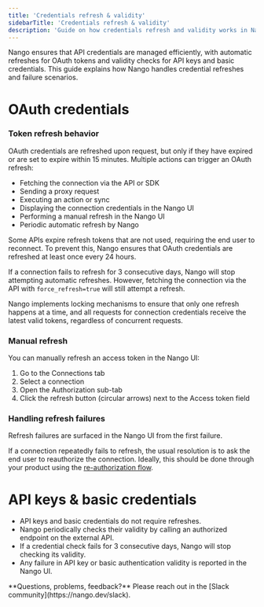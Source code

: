 ```yaml
---
title: 'Credentials refresh & validity'
sidebarTitle: 'Credentials refresh & validity'
description: 'Guide on how credentials refresh and validity works in Nango.'
---
```


Nango ensures that API credentials are managed efficiently, with automatic refreshes for OAuth tokens and validity checks for API keys and basic credentials. This guide explains how Nango handles credential refreshes and failure scenarios.

# OAuth credentials

### Token refresh behavior

OAuth credentials are refreshed upon request, but only if they have expired or are set to expire within 15 minutes. Multiple actions can trigger an OAuth refresh:

- Fetching the connection via the API or SDK
- Sending a proxy request
- Executing an action or sync
- Displaying the connection credentials in the Nango UI
- Performing a manual refresh in the Nango UI
- Periodic automatic refresh by Nango

Some APIs expire refresh tokens that are not used, requiring the end user to reconnect. To prevent this, Nango ensures that OAuth credentials are refreshed at least once every 24 hours.

If a connection fails to refresh for 3 consecutive days, Nango will stop attempting automatic refreshes. However, fetching the connection via the API with `force_refresh=true` will still attempt a refresh.

Nango implements locking mechanisms to ensure that only one refresh happens at a time, and all requests for connection credentials receive the latest valid tokens, regardless of concurrent requests.

### Manual refresh

You can manually refresh an access token in the Nango UI:

1. Go to the Connections tab
2. Select a connection
3. Open the Authorization sub-tab
4. Click the refresh button (circular arrows) next to the Access token field

### Handling refresh failures

Refresh failures are surfaced in the Nango UI from the first failure.

If a connection repeatedly fails to refresh, the usual resolution is to ask the end user to reauthorize the connection. Ideally, this should be done through your product using the [re-authorization flow](/guides/api-authorization/re-authorize-a-connection).

# API keys & basic credentials

- API keys and basic credentials do not require refreshes.
- Nango periodically checks their validity by calling an authorized endpoint on the external API.
- If a credential check fails for 3 consecutive days, Nango will stop checking its validity.
- Any failure in API key or basic authentication validity is reported in the Nango UI.

<Tip>
    **Questions, problems, feedback?** Please reach out in the [Slack community](https://nango.dev/slack).
</Tip>